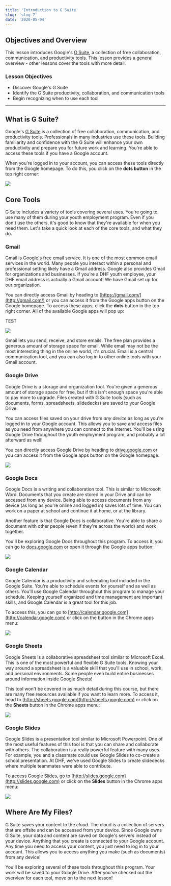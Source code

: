 ```yaml
---
title: 'Introduction to G Suite'
slug: 'slug-7'
date: '2020-05-04'
---
```


## Objectives and Overview

This lesson introduces Google's [G Suite](https://gsuite.google.com/), a collection of free collaboration, communication, and productivity tools. This lesson provides a general overview - other lessons cover the tools with more detail.

### Lesson Objectives

- Discover Google's G Suite
- Identify the G Suite productivity, collaboration, and communication tools
- Begin recognizing when to use each tool

---

## What is G Suite?

Google's [G Suite](https://gsuite.google.com/) is a collection of free collaboration, communication, and productivity tools. Professionals in many industries use these tools. Building familiarity and confidence with the G Suite will enhance your own productivity and prepare you for future work and learning. You're able to access these tools if you have a Google account.

When you're logged in to your account, you can access these tools directly from the Google homepage. To do this, you click on the **dots button** in the top right corner:

![](https://s3.amazonaws.com/learnresources/wp-content/uploads/2020/05/g-suite-chrome-steps.gif)

## Core Tools

G Suite includes a variety of tools covering several uses. You're going to use many of them during your youth employment program. Even if you don't use the others, it's good to know that they're available for when you need them. Let's take a quick look at each of the core tools, and what they do.

### Gmail

Gmail is Google's free email service. It is one of the most common email services in the world. Many people you interact within a personal and professional setting likely have a Gmail address. Google also provides Gmail for organizations and businesses. If you're a DHF youth employee, your DHF email address is actually a Gmail account! We have Gmail set up for our organization.

You can directly access Gmail by heading to [https://gmail.com/](http://gmail.com/) or you can access it from the Google apps button on the Google homepage. To access these apps, click the **dots** button in the top right corner. All of the available Google apps will pop up:

TEST

![](https://s3.amazonaws.com/learnresources/wp-content/uploads/2020/05/06170251/google-calendar-2-2048x1219.jpg)

Gmail lets you send, receive, and store emails. The free plan provides a generous amount of storage space for email. While email may not be the most interesting thing in the online world, it's crucial. Email is a central communication tool, and you can also log in to other online tools with your Gmail account.

### Google Drive

Google Drive is a storage and organization tool. You're given a generous amount of storage space for free, but if this isn't enough space you're able to pay more to upgrade. Files created with G Suite tools (such as documents, forms, spreadsheets, slidedecks) are saved to your Google Drive.

You can access files saved on your drive from _any device_ as long as you're logged in to your Google account. This allows you to save and access files as you need from anywhere you can connect to the Internet. You'll be using Google Drive throughout the youth employment program, and probably a lot afterward as well!

You can directly access Google Drive by heading to [drive.google.com](http://drive.google.com) or you can access it from the Google apps button on the Google homepage:

![](https://s3.amazonaws.com/learnresources/wp-content/uploads/2020/05/g-suite-chrome-drive-1024x617.jpg)

### Google Docs

Google Docs is a writing and collaboration tool. This is similar to Microsoft Word. Documents that you create are stored in your Drive and can be accessed from any device. Being able to access documents from any device (as long as you're online and logged in) saves lots of time. You can work on a paper at school and continue it at home, or at the library.

Another feature is that Google Docs is collaborative. You're able to share a document with other people (even if they're across the world) and work together.

You'll be exploring Google Docs throughout this program. To access it, you can go to [docs.google.com](http://docs.google.com) or open it through the Google apps button:

![](https://s3.amazonaws.com/learnresources/wp-content/uploads/2020/05/g-suite-chrome-docs-1024x617.jpg)

### Google Calendar

Google Calendar is a productivity and scheduling tool included in the Google Suite. You're able to schedule events for yourself and as well as others. You'll use Google Calendar throughout this program to manage your schedule. Keeping yourself organized and time management are important skills, and Google Calendar is a great tool for this job.

To access this, you can go to [http://calendar.google.com](http://calendar.google.com) or click on the button in the Chrome apps menu:

![](https://s3.amazonaws.com/learnresources/wp-content/uploads/2020/05/g-suite-chrome-calendar-1024x617.jpg)

### Google Sheets

Google Sheets is a collaborative spreadsheet tool similar to Microsoft Excel. This is one of the most powerful and flexible G Suite tools. Knowing your way around a spreadsheet is a valuable skill that you'll use in school, work, and personal environments. Some people even build entire businesses around information inside Google Sheets!

This tool won't be covered in as much detail during this course, but there are many free resources available if you want to learn more. To access it, head to [http://sheets.google.com](http://sheets.google.com) or click on the **Sheets** button in the Chrome apps menu:

![](https://s3.amazonaws.com/learnresources/wp-content/uploads/2020/05/g-suite-chrome-sheets-1024x617.jpg)

### Google Slides

Google Slides is a presentation tool similar to Microsoft Powerpoint. One of the most useful features of this tool is that you can share and collaborate with others. The collaboration is a really powerful feature with many uses. For example, you and a classmate could use Google Slides to co-create a school presentation. At DHF, we've used Google Slides to create slidedecks where multiple teammates were able to contribute.

To access Google Slides, go to [http://slides.google.com](http://slides.google.com) or click on the **Slides** button in the Chrome apps menu:

![](https://s3.amazonaws.com/learnresources/wp-content/uploads/2020/05/g-suite-chrome-slides-1024x617.jpg)

## Where Are My Files?

G Suite saves your content to the _cloud_. The cloud is a collection of servers that are offsite and can be accessed from your device. Since Google owns G Suite, your data and content are saved on Google's servers instead of your device. Anything that you create is connected to your Google account. Any time you need to access your content, you just need to log in to your account. This allows you to access anything you make (such as documents) from any device!

You'll be exploring several of these tools throughout this program. Your work will be saved to your Google Drive. After you've checked out the overview for each tool, move on to the next lesson!
